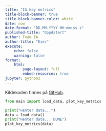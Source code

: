 ```yaml
---
title: "IA key metrics"
title-block-banner: true
title-block-banner-color: white
date: now
date-format: "DD.MM.YYYY HH:mm:ss z"
published-title: "Oppdatert"
author: Team IA
author-title: "Eier"
execute:
    echo: false
    warning: false
format:
    html:
        page-layout: full
        embed-resources: true
jupyter: python3
---
```


Kildekoden finnes på [GitHub](https://github.com/navikt/ia-key-metrics).

```python
from main import load_data, plot_key_metrics

print("Henter data...")
data = load_data()
print("Henter data... DONE")
plot_key_metrics(data)
```

